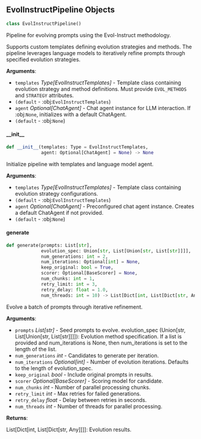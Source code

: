 <a id="camel.datagen.evol_instruct.evol_instruct"></a>

<a id="camel.datagen.evol_instruct.evol_instruct.EvolInstructPipeline"></a>

## EvolInstructPipeline Objects

```python
class EvolInstructPipeline()
```

Pipeline for evolving prompts using the Evol-Instruct methodology.

Supports custom templates defining evolution strategies and methods. The
pipeline leverages language models to iteratively refine prompts through
specified evolution strategies.

**Arguments**:

- `templates` _Type[EvolInstructTemplates]_ - Template class containing
  evolution strategy and method definitions. Must provide
  `EVOL_METHODS` and `STRATEGY` attributes.
- `(default` - :obj:`EvolInstructTemplates`)
- `agent` _Optional[ChatAgent]_ - Chat agent instance for LLM interaction.
  If :obj:`None`, initializes with a default ChatAgent.
- `(default` - :obj:`None`)

<a id="camel.datagen.evol_instruct.evol_instruct.EvolInstructPipeline.__init__"></a>

#### \_\_init\_\_

```python
def __init__(templates: Type = EvolInstructTemplates,
             agent: Optional[ChatAgent] = None) -> None
```

Initialize pipeline with templates and language model agent.

**Arguments**:

- `templates` _Type[EvolInstructTemplates]_ - Template class containing
  evolution strategy configurations.
- `(default` - :obj:`EvolInstructTemplates`)
- `agent` _Optional[ChatAgent]_ - Preconfigured chat agent instance.
  Creates a default ChatAgent if not provided.
- `(default` - :obj:`None`)

<a id="camel.datagen.evol_instruct.evol_instruct.EvolInstructPipeline.generate"></a>

#### generate

```python
def generate(prompts: List[str],
             evolution_spec: Union[str, List[Union[str, List[str]]]],
             num_generations: int = 2,
             num_iterations: Optional[int] = None,
             keep_original: bool = True,
             scorer: Optional[BaseScorer] = None,
             num_chunks: int = 1,
             retry_limit: int = 3,
             retry_delay: float = 1.0,
             num_threads: int = 10) -> List[Dict[int, List[Dict[str, Any]]]]
```

Evolve a batch of prompts through iterative refinement.

**Arguments**:

- `prompts` _List[str]_ - Seed prompts to evolve.
  evolution_spec (Union[str, List[Union[str, List[str]]]]):
  Evolution method specification.
  If a list is provided and num_iterations is None, then
  num_iterations is set to the length of the list.
- `num_generations` _int_ - Candidates to generate per iteration.
- `num_iterations` _Optional[int]_ - Number of evolution iterations.
  Defaults to the length of evolution_spec.
- `keep_original` _bool_ - Include original prompts in results.
- `scorer` _Optional[BaseScorer]_ - Scoring model for candidate.
- `num_chunks` _int_ - Number of parallel processing chunks.
- `retry_limit` _int_ - Max retries for failed generations.
- `retry_delay` _float_ - Delay between retries in seconds.
- `num_threads` _int_ - Number of threads for parallel processing.
  

**Returns**:

  List[Dict[int, List[Dict[str, Any]]]]: Evolution results.

